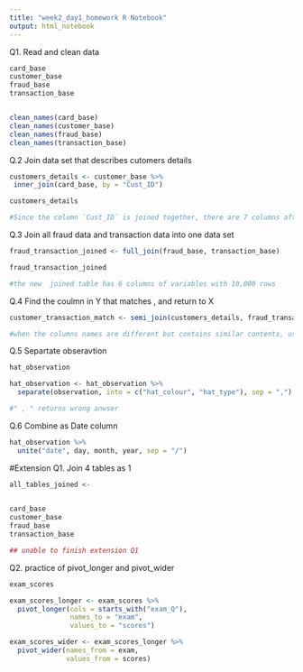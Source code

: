 ```yaml
---
title: "week2_day1_homework R Notebook"
output: html_notebook
---
```


Q1. Read and clean data

```r


card_base
customer_base
fraud_base
transaction_base


clean_names(card_base)
clean_names(customer_base)
clean_names(fraud_base)
clean_names(transaction_base)

```


Q.2 Join data set that describes cutomers details
```r

customers_details <- customer_base %>% 
 inner_join(card_base, by = "Cust_ID")

customers_details

#Since the column `Cust_ID` is joined together, there are 7 columns after the merging.

```

Q.3 Join all fraud data and transaction data into one data set

```r

fraud_transaction_joined <- full_join(fraud_base, transaction_base)

fraud_transaction_joined 

#the new  joined table has 6 columns of variables with 10,000 rows

```
Q.4 Find the coulmn in Y that matches , and return to X
```r
customer_transaction_match <- semi_join(customers_details, fraud_transaction_joined, by = c("Card_Number" = "Credit_Card_ID"))

#when the columns names are different but contains similar contents, use a vector to join

```

Q.5 Separtate obseravtion

```r

hat_observation

hat_observation <- hat_observation %>% 
  separate(observation, into = c("hat_colour", "hat_type"), sep = ",")

#" , " returns wrong anwser 

```
Q.6 Combine as Date column

```r

hat_observation %>% 
  unite("date", day, month, year, sep = "/")

```
#Extension
Q1. Join 4 tables as 1

```r

all_tables_joined <-

  
card_base
customer_base
fraud_base
transaction_base

## unable to finish extension Q1

```

Q2. practice of pivot_longer and pivot_wider

```r

exam_scores

exam_scores_longer <- exam_scores %>% 
  pivot_longer(cols = starts_with("exam_Q"),
               names_to = "exam",
               values_to = "scores")

exam_scores_wider <- exam_scores_longer %>% 
  pivot_wider(names_from = exam,
              values_from = scores)

```


